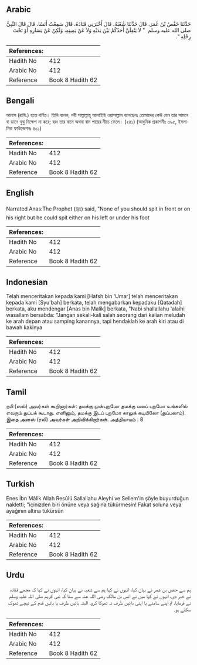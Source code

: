 ## Arabic


<div dir="rtl" lang="ar" style={{fontSize:'larger',backgroundColor:'#f8f9fa',padding:20}}>
حَدَّثَنَا حَفْصُ بْنُ عُمَرَ، قَالَ حَدَّثَنَا شُعْبَةُ، قَالَ أَخْبَرَنِي قَتَادَةُ، قَالَ سَمِعْتُ أَنَسًا، قَالَ قَالَ النَّبِيُّ صلى الله عليه وسلم ‏ "‏ لاَ يَتْفِلَنَّ أَحَدُكُمْ بَيْنَ يَدَيْهِ وَلاَ عَنْ يَمِينِهِ، وَلَكِنْ عَنْ يَسَارِهِ أَوْ تَحْتَ رِجْلِهِ ‏"‏‏.‏
</div>
<div style={{backgroundColor:'#f8f9fa',padding:20, marginBottom: 10}}><table> <thead> <tr> <th>References:</th> <th></th> </tr> </thead> <tbody><tr><td>Hadith No</td><td>412</td></tr><tr><td>Arabic No</td><td>412</td></tr><tr><td>Reference</td><td>Book 8 Hadith 62</td></tr></tbody></table></div>

## Bengali


<div dir="ltr" lang="bn" style={{fontSize:'larger',backgroundColor:'#f8f9fa',padding:20}}>
আনাস (রাযি.) হতে বর্ণিত। তিনি বলেন, নবী সাল্লাল্লাহু আলাইহি ওয়াসাল্লাম বলেছেনঃ তোমাদের কেউ যেন তার সামনে বা ডানে থুথু নিক্ষেপ না করে; বরং তার বামে অথবা বাম পায়ের নীচে ফেলে। (২৪১) (আধুনিক প্রকাশনীঃ ৩৯৫, ইসলামিক ফাউন্ডেশনঃ ৪০১)
</div>
<div style={{backgroundColor:'#f8f9fa',padding:20, marginBottom: 10}}><table> <thead> <tr> <th>References:</th> <th></th> </tr> </thead> <tbody><tr><td>Hadith No</td><td>412</td></tr><tr><td>Arabic No</td><td>412</td></tr><tr><td>Reference</td><td>Book 8 Hadith 62</td></tr></tbody></table></div>

## English


<div dir="ltr" lang="en" style={{fontSize:'larger',backgroundColor:'#f8f9fa',padding:20}}>
Narrated Anas:The Prophet (ﷺ) said, "None of you should spit in front or on his right but he could spit either on his left or under his foot
</div>
<div style={{backgroundColor:'#f8f9fa',padding:20, marginBottom: 10}}><table> <thead> <tr> <th>References:</th> <th></th> </tr> </thead> <tbody><tr><td>Hadith No</td><td>412</td></tr><tr><td>Arabic No</td><td>412</td></tr><tr><td>Reference</td><td>Book 8 Hadith 62</td></tr></tbody></table></div>

## Indonesian


<div dir="ltr" lang="id" style={{fontSize:'larger',backgroundColor:'#f8f9fa',padding:20}}>
Telah menceritakan kepada kami [Hafsh bin 'Umar] telah menceritakan kepada kami [Syu'bah] berkata, telah mengabarkan kepadaku [Qatadah] berkata, aku mendengar [Anas bin Malik] berkata, "Nabi shallallahu 'alaihi wasallam bersabda: "Jangan sekali-kali salah seorang dari kalian meludah ke arah depan atau samping kanannya, tapi hendaklah ke arah kiri atau di bawah kakinya
</div>
<div style={{backgroundColor:'#f8f9fa',padding:20, marginBottom: 10}}><table> <thead> <tr> <th>References:</th> <th></th> </tr> </thead> <tbody><tr><td>Hadith No</td><td>412</td></tr><tr><td>Arabic No</td><td>412</td></tr><tr><td>Reference</td><td>Book 8 Hadith 62</td></tr></tbody></table></div>

## Tamil


<div dir="ltr" lang="ta" style={{fontSize:'larger',backgroundColor:'#f8f9fa',padding:20}}>
நபி (ஸல்) அவர்கள் கூறினார்கள்: தமக்கு முன்புறமோ தமக்கு வலப் புறமோ உங்களில் எவரும் துப்பக் கூடாது. எனினும், தமக்கு இடப் புறமோ காலுக் கடியிலோ (துப்பலாம்). இதை அனஸ் (ரலி) அவர்கள் அறிவிக்கிறார்கள். அத்தியாயம் : 8
</div>
<div style={{backgroundColor:'#f8f9fa',padding:20, marginBottom: 10}}><table> <thead> <tr> <th>References:</th> <th></th> </tr> </thead> <tbody><tr><td>Hadith No</td><td>412</td></tr><tr><td>Arabic No</td><td>412</td></tr><tr><td>Reference</td><td>Book 8 Hadith 62</td></tr></tbody></table></div>

## Turkish


<div dir="ltr" lang="tr" style={{fontSize:'larger',backgroundColor:'#f8f9fa',padding:20}}>
Enes İbn Mâlik Allah Resûlü Sallallahu Aleyhi ve Sellem'in şöyle buyurduğun nakletti; "içinizden biri önüne veya sağına tükürmesin! Fakat soluna veya ayağının altına tükürsün
</div>
<div style={{backgroundColor:'#f8f9fa',padding:20, marginBottom: 10}}><table> <thead> <tr> <th>References:</th> <th></th> </tr> </thead> <tbody><tr><td>Hadith No</td><td>412</td></tr><tr><td>Arabic No</td><td>412</td></tr><tr><td>Reference</td><td>Book 8 Hadith 62</td></tr></tbody></table></div>

## Urdu


<div dir="rtl" lang="ur" style={{fontSize:'larger',backgroundColor:'#f8f9fa',padding:20}}>
ہم سے حفص بن عمر نے بیان کیا، انہوں نے کہا ہم سے شعبہ نے بیان کیا، انہوں نے کہا کہ مجھے قتادہ نے خبر دی، انہوں نے کہا میں نے انس بن مالک رضی اللہ عنہ سے سنا کہ نبی کریم صلی اللہ علیہ وسلم نے فرمایا، تم اپنے سامنے یا اپنی دائیں طرف نہ تھوکا کرو، البتہ بائیں طرف یا بائیں قدم کے نیچے تھوک سکتے ہو۔
</div>
<div style={{backgroundColor:'#f8f9fa',padding:20, marginBottom: 10}}><table> <thead> <tr> <th>References:</th> <th></th> </tr> </thead> <tbody><tr><td>Hadith No</td><td>412</td></tr><tr><td>Arabic No</td><td>412</td></tr><tr><td>Reference</td><td>Book 8 Hadith 62</td></tr></tbody></table></div>